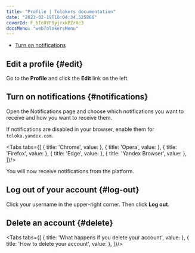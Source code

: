 ```yaml
---
title: "Profile | Tolokers documentation"
date: "2023-02-19T16:04:34.525866"
coverId: F_bIcOYF9yjrxkPZrXc3
docsMenu: "webTolokersMenu"
---
```



<ProfileContent1/>

- [Turn on notifications](#notifications)

## Edit a profile {#edit}

Go to the **Profile** and click the **Edit** link on the left.

<ProfileContent2/>

## Turn on notifications {#notifications}

Open the Notifications page and choose which notifications you want to receive and how you want to receive them.

If notifications are disabled in your browser, enable them for `toloka.yandex.com`.


<Tabs tabs={[
  { title: 'Chrome', value: <ProfileList4/> },
  { title: 'Opera', value: <ProfileList5/> },
  { title: 'Firefox', value: <ProfileList6/> },
  { title: 'Edge', value: <ProfileList7/> },
  { title: 'Yandex Browser', value: <ProfileList3/> },
]}/>

You will now receive notifications from the platform.

## Log out of your account {#log-out}

Click your username in the upper-right corner. Then click **Log out**.

## Delete an account {#delete}

<Tabs tabs={[
  { title: 'What happens if you delete your account', value: <ProfileList1/> },
  { title: 'How to delete your account', value: <ProfileList2web/> },
]}/>

<ProfileContent3/>
